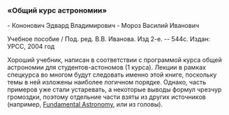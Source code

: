 === «Общий курс астрономии» ===
- Кононович Эдвард Владимирович
- Мороз Василий Иванович

Учебное пособие / Под. ред. В.В. Иванова. Изд 2-е. -- 544с.
Издан: УРСС, 2004 год 

Хороший учебник, написан в соответствии с программой курса общей астрономии для студентов-астономов (1 курса).
Лекции в рамках спецкурса во многом будут следовать именно этой книге, поскольку темы в ней изложены наиболее логичном порядке.
Однако, часть примеров уже стали устаревать, а некоторые выводы формул чрезчур громоздки, поэтому отдельние части взяты
из других источников (например, [[Fundamental Astronomy]], или из головы).
